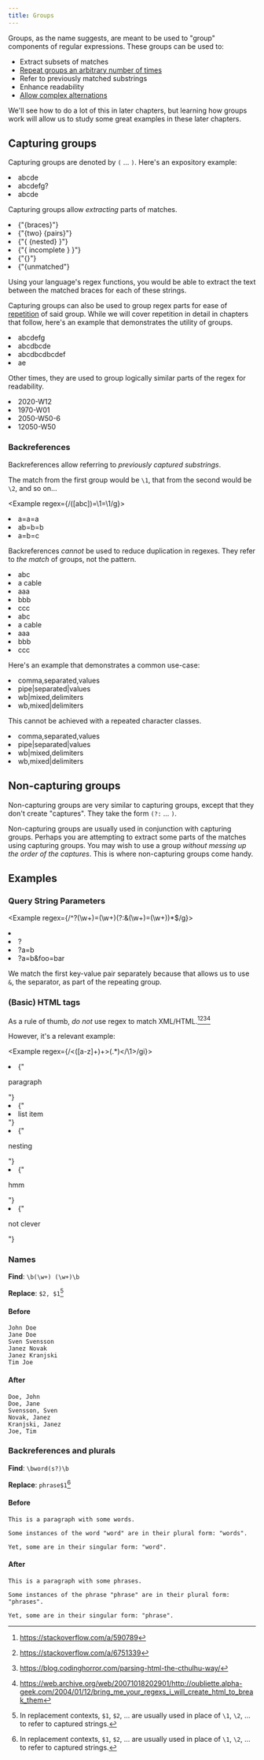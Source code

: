 ```yaml
---
title: Groups
---
```


Groups, as the name suggests, are meant to be used to "group" components of regular expressions. These groups can be used to:

-   Extract subsets of matches
-   [Repeat groups an arbitrary number of times](repetition)
-   Refer to previously matched substrings
-   Enhance readability
-   [Allow complex alternations](alternation)

We'll see how to do a lot of this in later chapters, but learning how groups work will allow us to study some great examples in these later chapters.

## Capturing groups

Capturing groups are denoted by `(` … `)`. Here's an expository example:

<Example regex={/a(bcd)e/g}>
    <li>abcde</li>
    <li>abcdefg?</li>
    <li>abcde</li>
</Example>

Capturing groups allow _extracting_ parts of matches.

<Example regex={/\{([^{}]*)\}/g}>
    <li>{"{braces}"}</li>
    <li>{"{two} {pairs}"}</li>
    <li>{"{ {nested} }"}</li>
    <li>{"{ incomplete } }"}</li>
    <li>{"{}"}</li>
    <li>{"{unmatched"}</li>
</Example>

Using your language's regex functions, you would be able to extract the text between the matched braces for each of these strings.

Capturing groups can also be used to group regex parts for ease of [repetition](/repetition) of said group. While we will cover repetition in detail in chapters that follow, here's an example that demonstrates the utility of groups.

<Example regex={/a(bcd)+e/g}>
    <li>abcdefg</li>
    <li>abcdbcde</li>
    <li>abcdbcdbcdef</li>
    <li>ae</li>
</Example>

Other times, they are used to group logically similar parts of the regex for readability.

<Example regex={/(\d\d\d\d)-W(\d\d)/g}>
    <li>2020-W12</li>
    <li>1970-W01</li>
    <li>2050-W50-6</li>
    <li>12050-W50</li>
</Example>

### Backreferences

Backreferences allow referring to _previously captured substrings_.

The match from the first group would be `\1`, that from the second would be `\2`, and so on…

<Example regex={/([abc])=\1=\1/g}>
    <li>a=a=a</li>
    <li>ab=b=b</li>
    <li>a=b=c</li>
</Example>

Backreferences _cannot_ be used to reduce duplication in regexes. They refer to _the match_ of groups, not the pattern.

<Example regex={/[abc][abc][abc]/g}>
    <li>abc</li>
    <li>a cable</li>
    <li>aaa</li>
    <li>bbb</li>
    <li>ccc</li>
</Example>

<Example regex={/([abc])\1\1/g}>
    <li>abc</li>
    <li>a cable</li>
    <li>aaa</li>
    <li>bbb</li>
    <li>ccc</li>
</Example>

Here's an example that demonstrates a common use-case:

<Example regex={/\w+([,|])\w+\1\w+/g}>
    <li>comma,separated,values</li>
    <li>pipe|separated|values</li>
    <li>wb|mixed,delimiters</li>
    <li>wb,mixed|delimiters</li>
</Example>

This cannot be achieved with a repeated character classes.

<Example regex={/\w+[,|]\w+[,|]\w+/g}>
    <li>comma,separated,values</li>
    <li>pipe|separated|values</li>
    <li>wb|mixed,delimiters</li>
    <li>wb,mixed|delimiters</li>
</Example>

## Non-capturing groups

Non-capturing groups are very similar to capturing groups, except that they don't create "captures". They take the form `(?:` … `)`.

Non-capturing groups are usually used in conjunction with capturing groups. Perhaps you are attempting to extract some parts of the matches using capturing groups. You may wish to use a group _without messing up the order of the captures_. This is where non-capturing groups come handy.

## Examples

### Query String Parameters

<Example regex={/^\?(\w+)=(\w+)(?:&(\w+)=(\w+))*$/g}>
    <li></li>
    <li>?</li>
    <li>?a=b</li>
    <li>?a=b&foo=bar</li>
</Example>

We match the first key-value pair separately because that allows us to use `&`, the separator, as part of the repeating group.

### (Basic) HTML tags

As a rule of thumb, _do not_ use regex to match XML/HTML.[^1][^2][^3][^4]

However, it's a relevant example:

<Example regex={/<([a-z]+)+>(.*)<\/\1>/gi}>
    <li>{"<p>paragraph</p>"}</li>
    <li>{"<li>list item</li>"}</li>
    <li>{"<p><span>nesting</span></p>"}</li>
    <li>{"<p>hmm</li>"}</li>
    <li>{"<p><p>not clever</p></p></p>"}</li>
</Example>

[^1]: https://stackoverflow.com/a/590789
[^2]: https://stackoverflow.com/a/6751339
[^3]: https://blog.codinghorror.com/parsing-html-the-cthulhu-way/
[^4]: https://web.archive.org/web/20071018202901/http://oubliette.alpha-geek.com/2004/01/12/bring_me_your_regexs_i_will_create_html_to_break_them

### Names

**Find**: `\b(\w+) (\w+)\b`

**Replace**: `$2, $1`[^5]

#### Before

```
John Doe
Jane Doe
Sven Svensson
Janez Novak
Janez Kranjski
Tim Joe
```

#### After

```
Doe, John
Doe, Jane
Svensson, Sven
Novak, Janez
Kranjski, Janez
Joe, Tim
```

[^5]: In replacement contexts, `$1`, `$2`, … are usually used in place of `\1`, `\2`, … to refer to captured strings.

### Backreferences and plurals

**Find**: `\bword(s?)\b`

**Replace**: `phrase$1`[^5]

#### Before

```
This is a paragraph with some words.

Some instances of the word "word" are in their plural form: "words".

Yet, some are in their singular form: "word".
```

#### After

```
This is a paragraph with some phrases.

Some instances of the phrase "phrase" are in their plural form: "phrases".

Yet, some are in their singular form: "phrase".
```
